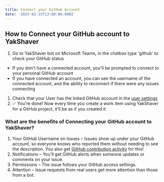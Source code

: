 ```yaml
---
title: Connect your GitHub Account
date: '2025-03-23T13:00:00.000Z'
---
```


## How to Connect your GitHub account to YakShaver

1. Go to YakShaver bot on Microsoft Teams, in the chatbox type 'github' to check your GitHub status

* If you don't have a connected account, you'll be prompted to connect to your personal GitHub account
* If you have connected an account, you can see the username of the connected account, and the ability to reconnect if there were any issues connecting

1. Check that your User has the linked GitHub account in the [user settings](https://portal.yakshaver.ai/settings/users)
2. ✅ You're done! Now every time you create a work item using YakShaver for a GitHub project, it'll be as if you created it.

### What are the benefits of Connecting your GitHub account to YakShaver?

1. Your GitHub Username on Issues – Issues show up under your GitHub account, so everyone knows who reported them without needing to see the description. You also get [GitHub contribution activity](https://docs.github.com/en/account-and-profile/setting-up-and-managing-your-github-profile/managing-contribution-settings-on-your-profile/viewing-contributions-on-your-profile#what-counts-as-a-contribution) for this!
2. Notifications – You’ll get GitHub alerts when someone updates or comments on your issue.
3. Permissions – The issue follows your GitHub access settings.
4. Attention – Issue requests from real users get more attention than those from a bot.
